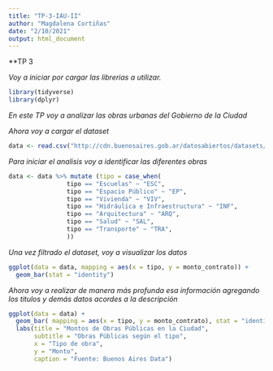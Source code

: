 ```yaml
---
title: "TP-3-IAU-II"
author: "Magdalena Cortiñas"
date: "2/10/2021"
output: html_document
---
```



**TP 3


*Voy a iniciar por cargar las librerias a utilizar.*


```r
library(tidyverse)
library(dplyr)
```

*En este TP voy a analizar las obras urbanas del Gobierno de la Ciudad*

*Ahora voy a cargar el dataset*


```r
data <- read.csv("http://cdn.buenosaires.gob.ar/datosabiertos/datasets/ba-obras/observatorio-de-obras-urbanas.csv", encoding = "UTF-8")
```


*Para iniciar el analisis voy a identificar las diferentes obras*


```r
data <- data %>% mutate (tipo = case_when(
                tipo == "Escuelas" ~ "ESC",
                tipo == "Espacio Público" ~ "EP",
                tipo == "Vivienda" ~ "VIV",
                tipo == "Hidráulica e Infraestructura" ~ "INF",
                tipo == "Arquitectura" ~ "ARQ",
                tipo == "Salud" ~ "SAL",
                tipo == "Transporte" ~ "TRA",
                ))
```

*Una vez filtrado el dataset, voy a visualizar los datos*

```r
ggplot(data = data, mapping = aes(x = tipo, y = monto_contrato)) +
  geom_bar(stat = "identity") 
```


*Ahora voy a realizar de manera más profunda esa información agregando los titulos y demás datos acordes a la descripción*


```r
ggplot(data = data) +
  geom_bar( mapping = aes(x = tipo, y = monto_contrato), stat = "identity") +
  labs(title = "Montos de Obras Públicas en la Ciudad", 
       subtitle = "Obras Públicas según el tipo", 
       x = "Tipo de obra", 
       y = "Monto", 
       caption = "Fuente: Buenos Aires Data")
```



